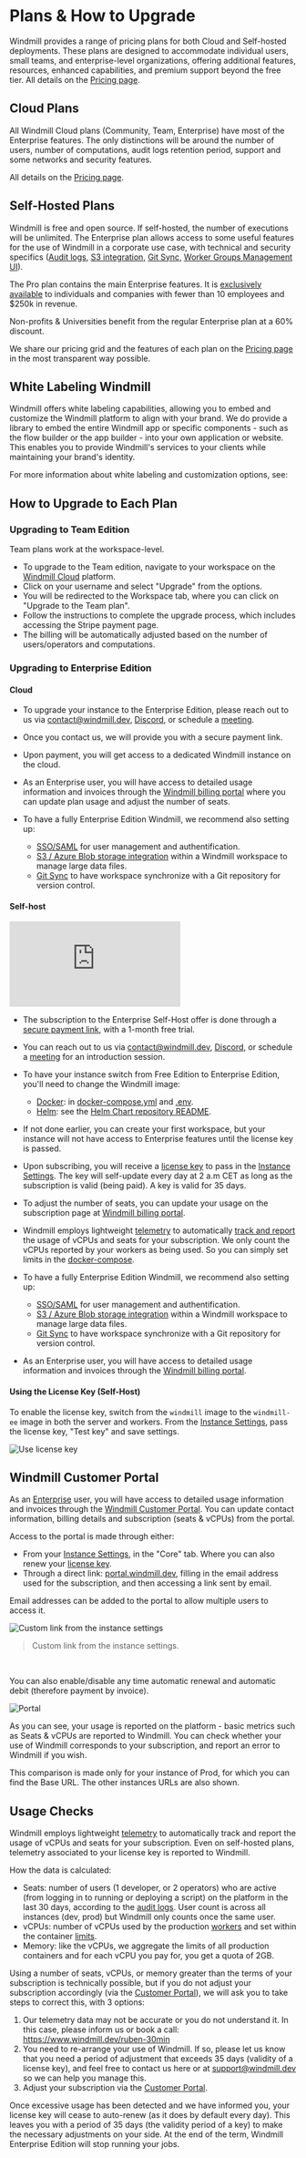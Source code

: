 
# Plans & How to Upgrade

Windmill provides a range of pricing plans for both Cloud and Self-hosted deployments. These plans are designed to accommodate individual users, small teams, and enterprise-level organizations, offering additional features, resources, enhanced capabilities, and premium support beyond the free tier. All details on the [Pricing page](/pricing).

<div className="grid grid-cols-2 gap-6 mb-4">
	<DocCard
		title="Pricing page"
		description="Explore our plans and estimate a cost."
		href="/pricing"
	/>
</div>

## Cloud Plans

All Windmill Cloud plans (Community, Team, Enterprise) have most of the Enterprise features.
The only distinctions will be around the number of users, number of computations, audit logs retention period, support and some networks and security features.

All details on the [Pricing page](/pricing).

<div className="grid grid-cols-2 gap-6 mb-4">
	<DocCard
		title="Upgrading to Team Edition"
		description="Team plans work at the workspace-level."
		href="#upgrading-to-team-edition"
	/>
	<DocCard
		title="Upgrading to Enterprise - Cloud"
		description="Upgrade for dedicated support, guidance and infrastructure."
		href="#cloud"
	/>
</div>

## Self-Hosted Plans

Windmill is free and open source. If self-hosted, the number of executions will be unlimited. The Enterprise plan allows access to some useful features for the use of Windmill in a corporate use case, with technical and security specifics ([Audit logs](../../core_concepts/14_audit_logs/index.mdx), [S3 integration](/blog/launch-week-1/data-pipeline-orchestrator), [Git Sync](../../advanced/11_git_sync/index.mdx), [Worker Groups Management UI](../../core_concepts/9_worker_groups/index.mdx)).

The Pro plan contains the main Enterprise features. It is [exclusively available](/pricing#pro-plan) to individuals and companies with fewer than 10 employees and $250k in revenue.

Non-profits & Universities benefit from the regular Enterprise plan at a 60% discount.

We share our pricing grid and the features of each plan on the [Pricing page](/pricing) in the most transparent way possible.

<div className="grid grid-cols-2 gap-6 mb-4">
	<DocCard
		title="Upgrading to Enterprise- Self-Host"
		description="Turn your instance into an Enterprise Edition with a license key."
		href="#self-host"
	/>
</div>

## White Labeling Windmill

Windmill offers white labeling capabilities, allowing you to embed and customize the Windmill platform to align with your brand. We do provide a library to embed the entire Windmill app or specific components - such as the flow builder or the app builder - into your own application or website. This enables you to provide Windmill's services to your clients while maintaining your brand's identity.

For more information about white labeling and customization options, see:

<div className="grid grid-cols-2 gap-6 mb-4">
	<DocCard
		title="White Labeling Windmill"
		description="Windmill offers white labeling capabilities, allowing you to embed and customize the Windmill platform to align with your brand."
		href="/docs/misc/white_labelling"
	/>
</div>

## How to Upgrade to Each Plan

### Upgrading to Team Edition

Team plans work at the workspace-level.

- To upgrade to the Team edition, navigate to your workspace on the <a href="https://app.windmill.dev/" rel="nofollow">Windmill Cloud</a> platform.
- Click on your username and select "Upgrade" from the options.
- You will be redirected to the Workspace tab, where you can click on "Upgrade to the Team plan".
- Follow the instructions to complete the upgrade process, which includes accessing the Stripe payment page.
- The billing will be automatically adjusted based on the number of users/operators and computations.

### Upgrading to Enterprise Edition

#### Cloud

- To upgrade your instance to the Enterprise Edition, please reach out to us via contact@windmill.dev, [Discord](https://discord.com/invite/V7PM2YHsPB), or schedule a [meeting](https://www.windmill.dev/book-demo).
- Once you contact us, we will provide you with a secure payment link.
- Upon payment, you will get access to a dedicated Windmill instance on the cloud.

- As an Enterprise user, you will have access to detailed usage information and invoices through the [Windmill billing portal](#windmill-customer-portal) where you can update plan usage and adjust the number of seats.

- To have a fully Enterprise Edition Windmill, we recommend also setting up:
	- [SSO/SAML](../2_setup_oauth/index.mdx) for user management and authentification.
	- [S3 / Azure Blob storage integration](../../core_concepts/11_persistent_storage/large_data_files.mdx) within a Windmill workspace to manage large data files.
	- [Git Sync](../../advanced/11_git_sync/index.mdx) to have workspace synchronize with a Git repository for version control.

#### Self-host

<iframe
	style={{ aspectRatio: '16/9' }}
	src="https://www.youtube.com/embed/YAoLXwayjT8"
	title="YouTube video player"
	frameBorder="0"
	allow="accelerometer; autoplay; clipboard-write; encrypted-media; gyroscope; picture-in-picture; web-share"
	allowFullScreen
	className="border-2 rounded-lg object-cover w-full dark:border-gray-800"
></iframe>

<br />

- The subscription to the Enterprise Self-Host offer is done through a [secure payment link](https://billing.windmill.dev/b/8wMaFS51Y0Bl2VacMT), with a 1-month free trial.
- You can reach out to us via contact@windmill.dev, [Discord](https://discord.com/invite/V7PM2YHsPB), or schedule a [meeting](https://www.windmill.dev/book-demo) for an introduction session.

- To have your instance switch from Free Edition to Enterprise Edition, you'll need to change the Windmill image:
  - [Docker](../../advanced/1_self_host/index.mdx#docker): in [docker-compose.yml](https://raw.githubusercontent.com/windmill-labs/windmill/main/docker-compose.yml) and [.env](https://raw.githubusercontent.com/windmill-labs/windmill/main/.env).
  - [Helm](../../advanced/1_self_host/index.mdx#enterprise-deployment-with-helm): see the [Helm Chart repository README](https://github.com/windmill-labs/windmill-helm-charts).

- If not done earlier, you can create your first workspace, but your instance will not have access to Enterprise features until the license key is passed.
- Upon subscribing, you will receive a [license key](#using-the-license-key-self-host) to pass in the [Instance Settings](../../advanced/18_instance_settings/index.mdx#license-key). The key will self-update every day at 2 a.m CET as long as the subscription is valid (being paid). A key is valid for 35 days.

- To adjust the number of seats, you can update your usage on the subscription page at [Windmill billing portal](#windmill-customer-portal).
- Windmill employs lightweight [telemetry](#usage-checks) to automatically [track and report](#usage-checks) the usage of vCPUs and seats for your subscription. We only count the vCPUs reported by your workers as being used. So you can simply set limits in the [docker-compose](https://github.com/windmill-labs/windmill/blob/main/docker-compose.yml).

- To have a fully Enterprise Edition Windmill, we recommend also setting up:
	- [SSO/SAML](../2_setup_oauth/index.mdx) for user management and authentification.
	- [S3 / Azure Blob storage integration](../../core_concepts/11_persistent_storage/large_data_files.mdx) within a Windmill workspace to manage large data files.
	- [Git Sync](../../advanced/11_git_sync/index.mdx) to have workspace synchronize with a Git repository for version control.

- As an Enterprise user, you will have access to detailed usage information and invoices through the [Windmill billing portal](#windmill-customer-portal).

<div className="grid grid-cols-2 gap-6 mb-4">
	<DocCard
		title="Self Host Windmill"
		description="Self host Windmill in 2 minutes."
		href="/docs/advanced/self_host/"
	/>
</div>

#### Using the License Key (Self-Host)

To enable the license key, switch from the `windmill` image to the `windmill-ee` image in both the server and workers. From the [Instance Settings](../../advanced/18_instance_settings/index.mdx#license-key), pass the license key, "Test key" and save settings.

![Use license key](./add_license_key.png 'Use license key')

## Windmill Customer Portal

As an [Enterprise](/pricing) user, you will have access to detailed usage information and invoices through the [Windmill Customer Portal](https://portal.windmill.dev/). You can update contact information, billing details and subscription (seats & vCPUs) from the portal.

Access to the portal is made through either:
- From your [Instance Settings](../../advanced/18_instance_settings/index.mdx#license-key), in the "Core" tab. Where you can also renew your [license key](#self-host).
- Through a direct link: [portal.windmill.dev](https://portal.windmill.dev/), filling in the email address used for the subscription, and then accessing a link sent by email.

Email addresses can be added to the portal to allow multiple users to access it.

![Custom link from the instance settings](./portal_link_instance.png 'Custom link from the instance settings')

> Custom link from the instance settings.

<br/>

You can also enable/disable any time automatic renewal and automatic debit (therefore payment by invoice).

![Portal](./portal.png 'Portal')

As you can see, your usage is reported on the platform - basic metrics such as Seats & vCPUs are reported to Windmill. You can check whether your use of Windmill corresponds to your subscription, and report an error to Windmill if you wish.

This comparison is made only for your instance of Prod, for which you can find the Base URL. The other instances URLs are also shown.

<div className="grid grid-cols-2 gap-6 mb-4">
	<DocCard
		title="Windmill Customer Portal"
		description="Access detailed usage information and invoices."
		href="https://portal.windmill.dev/"
	/>
</div>

## Usage Checks

Windmill employs lightweight [telemetry](/pricing#vcpu-reporting) to automatically track and report the usage of vCPUs and seats for your subscription. Even on self-hosted plans, telemetry associated to your license key is reported to Windmill.

How the data is calculated:
- Seats: number of users (1 developer, or 2 operators) who are active (from logging in to running or deploying a script) on the platform in the last 30 days, according to the [audit logs](../../core_concepts/14_audit_logs/index.mdx). User count is across all instances (dev, prod) but Windmill only counts once the same user.
- vCPUs: number of vCPUs used by the production [workers](../../core_concepts/9_worker_groups/index.mdx) and set within the container [limits](../../core_concepts/9_worker_groups/index.mdx#workers-and-vcpus).
- Memory: like the vCPUs, we aggregate the limits of all production containers and for each vCPU you pay for, you get a quota of 2GB.

Using a number of seats, vCPUs, or memory greater than the terms of your subscription is technically possible, but if you do not adjust your subscription accordingly (via the [Customer Portal](#windmill-customer-portal)), we will ask you to take steps to correct this, with 3 options:
1. Our telemetry data may not be accurate or you do not understand it. In this case, please inform us or book a call: https://www.windmill.dev/ruben-30min
2. You need to re-arrange your use of Windmill. If so, please let us know that you need a period of adjustment that exceeds 35 days (validity of a license key), and feel free to contact us here or at support@windmill.dev so we can help you manage this.
3. Adjust your subscription via the [Customer Portal](#windmill-customer-portal).

Once excessive usage has been detected and we have informed you, your license key will cease to auto-renew (as it does by default every day). This leaves you with a period of 35 days (the validity period of a key) to make the necessary adjustments on your side. At the end of the term, Windmill Enterprise Edition will stop running your jobs.